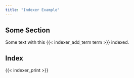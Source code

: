 ```yaml
---
title: "Indexer Example"
---
```


## Some Section

Some text with this {{< indexer_add_term term >}} indexed.

## Index

{{< indexer_print >}}
